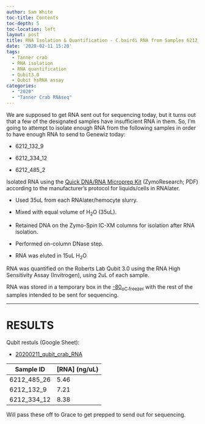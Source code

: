 ```yaml
---
author: Sam White
toc-title: Contents
toc-depth: 5
toc-location: left
layout: post
title: RNA Isolation & Quantification - C.bairdi RNA from Samples 6212_132_9 6212_334_12 6212_485_26
date: '2020-02-11 15:20'
tags:
  - Tanner crab
  - RNA isolation
  - RNA quantification
  - Qubit3.0
  - Qubit hsRNA assay
categories:
  - "2020"
  - "Tanner Crab RNAseq"
---
```

We are supposed to get RNA sent out for sequencing today, but it turns out that a few of the designated samples have insufficient RNA in them. So, I'm going to attempt to isolate enough RNA from the following samples in order to have enough RNA to send to Genewiz today:

- 6212_132_9

- 6212_334_12

- 6212_485_2

Isolated RNA using the [Quick DNA/RNA Microprep Kit](https://github.com/RobertsLab/resources/blob/master/protocols/Commercial_Protocols/ZymoResearch_quick-dna-rna_microprep_plus_kit_20190411.pdf) (ZymoResearch; PDF) according to the manufacturer's protocol for liquids/cells in RNAlater.

- Used 35uL from each RNAlater/hemocyte slurry.

- Mixed with equal volume of H<sub>2</sub>O (35uL).

- Retained DNA on the Zymo-Spin IC-XM columns for isolation after RNA isolation.

- Performed on-column DNase step.

- RNA was eluted in 15uL H<sub>2</sub>O

RNA was quantified on the Roberts Lab Qubit 3.0 using the RNA High Sensitivity Assay (Invitrogen), using 2uL of each sample.

RNA was stored in a temporary box in the [-80<sub>o</sup>C freezer](http://b.link/srlab-80C) with the rest of the samples intended to be sent for sequencing.

---

# RESULTS

Qubit restuls (Google Sheet):

- [20200211_qubit_crab_RNA](https://docs.google.com/spreadsheets/d/1BzPNM_9smWWgCCxST1rUQeIkyDLjfXQ0drul76kVebY/edit?usp=sharing)

| Sample ID   | [RNA] (ng/uL) |
|-------------|---------------|
| 6212_485_26 | 5.46          |
| 6212_132_9  | 7.21          |
| 6212_334_12 | 8.38          |

Will pass these off to Grace to get prepped to send out for sequencing.
